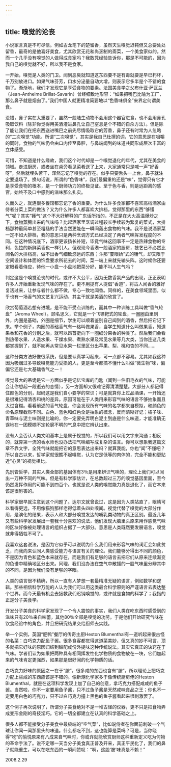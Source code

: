 ```yaml
---
---
---
```

title: 嗅觉的沦丧
---




小说家言真是不可尽信。例如古龙笔下的楚留香，虽然天生嗅觉迟钝但又总要处处留香，最奇的是他喜好美食，尤其欣赏无花和尚烹制的斋菜，一个美食家似的。然而一个几乎没有嗅觉的人做得成食家吗？我敢凭经验告诉你，那是不可能的，因为我自己的嗅觉就不好，所以我不是食家。

一开始，嗅觉是人类的门卫。闻到恶臭就知道这东西要不是有毒就要是早已朽坏，千万别放进口。如果气味芬芳，口水分泌量自动大增，则表示它多半是个不错的食物了。渐渐地，我们才发现它是享受食物的要素。法国美食学之父布什亚·萨瓦兰（Jean-Anthelme Brillat-Savarin）曾经细致地形容：“如果把嘴巴比喻为工厂，那么鼻子就是烟囱了。”我们中国人就更精准简要地以“色香味俱全”来界定何谓美食。

没错，鼻子实在太重要了，虽然一般陆生动物不会用这个器官进食，也不会用鼻孔吸取饮料（除非你觉得用美酒灌进鼻孔让自己窒息是个不错的自杀方法）。但是除了能让我们在把东西送进嘴巴之前先尽情吸取它的芳香，鼻子还有时常为人忽略的“二次嗅觉”功能。所谓“二次嗅觉”，其实是我自己杜撰的词，它的意思是在咀嚼的同时，食物的气味仍会由口内传至鼻腔，与鼻端闻到的味道共同形成层次丰富的立体感受。

可惜，不知道是什么缘故，我们这个时代却是一个嗅觉退化的年代，尤其在美食的领域。走进厨房，或者坐在桌旁看见菜肴送了上来，大家通常只是喊一声“好香呀”，然后就埋头苦干，浑然忘记了嗅觉的存在。似乎只要舌头一上台，鼻子就注定要退场了。换句话说，所谓的“色香味”，我们最偏重的还是“味”，觉得只有它才是享受食物的根本，是一个厨师功力的终极见证。至于色与香，则是远距离的感官，始终不及口中感到的滋味那么扎实。

久而久之，就连很多餐馆都忘记了香的重要。为什么许多食家都不喜欢高档酒家由侍者分菜上菜的做法？又为什么许多人都喜欢大排档，觉得那里的东西“够镬气”呢？其实“镬气”这个不大好解释的广东话所指的，不正是在大火高温爆炒之下，食物蒸腾出来的气味吗？比起酒家里烹调过程较长手续较为繁复的菜式，大排档那种最简单甚至粗糙的手法当然更能在一瞬间轰出食物的气味。我不是说酒家菜一定不如大排档，我的意思只是两种烹调方式已经决定了两者气味挥发程度的不同。在这种情况底下，酒家更该扬长补短，毕竟气味这回事不一定是热辣食物的专利，色拉的新鲜菜香也一样引人。但观现今香港一般酒家的厨房，技艺已不必然比闻名的大排档高，做不出香气细致悠远的东西；斗那“霎眼娇”式的镬气，却又限于空间设计和体面的饰盘要求所花去的时间，菜一端上来就先输头阵。这时候你还要定眼看着侍应，待他一小盘一小盘地把菜分好，能不叫人生气吗？

判定这是个嗅觉沦丧的时代，或许不大公平，因为无数香氛产品的出现，正正表明许多人开始重新发现气味的存在了。更不用提有人提倡“香道”，将古人闻香的雅好复活过来，让参与者什么都不做，专心一致地闻香。同样的，在美食领域里面，似乎也有一场香气的文艺复兴运动，其主干就是美酒的欣赏了。

欣赏葡萄酒若想有进境，是不能不受点训练的，而其中一种训练工具叫做“香气轮盘”（Aroma Wheel）。顾名思义，它就是一个飞镖靶式的轮盘，一圈圈由里到外，内圈是基础，外圈是细节，学生可以顺着鉴别自己闻到的酒香，然后把它记下来。举个例子，内圈的基础香气有一格叫做果香，当学生知道什么叫做果香，知道果香和花香的分别之后，就可以昂首挺向下一圈细分果香的种类了。然后我们会看到热带水果、人造水果、干燥水果、煮熟水果及常见水果等几大类，当你连这几类都掌握到了，就不妨再从常见水果一栏里区分出苹果、梨、桃和杏的不同……

这种分类方法好像很系统，但是要认真学习起来，可一点都不容易。尤其如我这种因为吸烟过多导致嗅觉能力受损的人，更是至今都搞不懂什么叫做“微生物”味，偏偏它还是七大基础香气之一！

嗅觉最大的吊诡是它一方面似乎是记忆宝库的门匙（闻到一件旧毛衣的气味，可能会让你想起一段逝去的恋情），另一方面却又很难记得清清楚楚。大部分人都记得住颜色的分别，起码这是我们自小要学的常识；可是就算你上过品酒课，一开始还是很难记得清杏和桃的差异。原因可能在于人类用来形容气味的语言不够抽象而且太过含糊。看看前述的香气轮盘，你会发现所有气味的名字都来自模拟，和颜色的命名原理截然不同。白色、蓝色和红色全是抽象的概念，反而清晰好记；橘子味、青草味与泥土味则是比喻的，你一定要先弄明白泥土到底是什么味道，才能准确无误地在一团模糊不定轮廓不明的气息中把它辨认出来。

没有人会否认人类文明基本上是属于视觉的，所以我们可以用文字来沟通；相反的，就算第一流的香水师也没办法把气味编写成复杂的语言。你可以想象我这篇文章不靠文字，全凭气味就能把它的意思表达出来吗？就算我能，你也“闻”不懂吧？所以自古以来，哲学家就很瞧不起嗅觉，认为它是低等的肉体的，完全不能和更贴近“心灵”的视觉相比。

先别管哲学，其实人类全部的基因体有3％是用来辨识气味的，理论上我们可以闻出一万种不同的气味。但是有科学家估计，在总数超过三万的嗅觉基因里面，至今仍然发挥作用的可能不到四百个。也就是说人类的嗅觉能力真是退化了，而它本来该是很厉害的。

科学家很早就注意到这个问题了。达尔文就曾说过，这是因为人类站直了，眼睛可以看得更远，不用像猫狗那样老得低着头四处嗅闻。视觉代替了嗅觉的大部分作用，是演化的结果，表示人和大部分嗅觉发达的哺乳类动物的真正区别。最近几年又有些科学家发展出一套我十分喜欢的说法，他们发现大脑里头原来用作感觉气味的区块好像被处理语言的组织占据了一大部分。意思是人类既然要发展语言，嗅觉就非得牺牲不可了。

我喜欢这套说法，是因为它似乎可以说明为什么我们用来形容气味的词汇会如此贫乏，而我向来认同人类感受能力与语言有关的理论。我们能够分得出不同的颜色，不是因为青色和蓝色本来就存在，而是我们有足够的语言去把它们从原来连续渐变的色谱中精确地区分出来。同理，我们没办法在空气中散播的一股气味里分辨其中的不同，是因为我们没有足够的字眼。

人类的语言很不精确，所以一直有人梦想一套最精准无疑的语言，例如数学和逻辑。那些相信科学万能的人认为我们可以用这类最合科学原则的严谨语言去表达整个世界。而今天最有机会去拯救我们迟钝嗅觉的，或许就是食物的科学了；我指的正是分子美食学。

开发分子美食的科学家发现了一个令人震惊的事实，我们人类在吃东西时感受到的滋味只有20％来自味蕾，其他80％全部是嗅觉的功劳。于是他们开始研究气味在饮食经验中的角色，并且把研究结果交给厨师去实践。

举一个实例，英国“肥鸭”餐厅的传奇主厨Heston Blumenthal有一道听起来很古怪的名菜：白巧克力配鱼子酱。很多食客都觉得这道菜美妙，但又真的妙不可言，顶多就把它好味的原因归结到甜配咸份外提味这种传统说法。其实它真正的诀窍在于气味。学者们认为如果把两种具有相同挥发性化学物质的食物放在一块，它们加起来的气味肯定更强烈，如果那是很好闻的化学物质的话。

白巧克力好味的原因之一在于“胺”，很多咸的东西也含有“胺”，所以理论上把巧克力配上些咸的东西应该是不错的。像新潮化学家多于像传统厨房佬的Heston Blumenthal，就是在这项科学发现上加了自己的创意，拿巧克力搭配咸咸的鱼子酱。当然啦，你不一定要用鱼子酱，只不过鱼子酱是天然咸味食品之王；你也不一定要用白色的巧克力，只不过白巧克力撞上黑色的鱼子酱看起来很刺激罢了。

这个例子再次说明了，所谓分子美食绝对不是一堆古怪的仪器，更不只是把食物弄成变形金刚的奇技淫巧。它的一切全都建立在认真的科学基础之上。

很多人都不能接受分子美食中最极端的“空气菜”，比如说侍者在你面前刺破一个气球让你闻一闻那里头的味道。什么都吃不到，这也能算是菜吗？可是，当你晓得“吃”的愉悦原来有八成来自气味时，你或许就能欣赏厨师这种重新定义吃为何物的革命手法了。说不定哪一天当分子美食真正普及开来，真正平民化了，我们的鼻子就能重生，可以在吃东西的一瞬间赞叹：“啊，这股‘胺’味真是不赖！”





2008.2.29